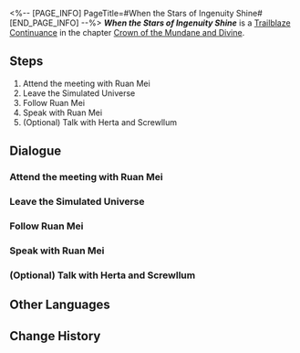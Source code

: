 <%-- [PAGE_INFO]
PageTitle=#When the Stars of Ingenuity Shine#
[END_PAGE_INFO] --%>
{{Stub|Dialogue, characters, and location(s)}}
{{Mission Infobox
|id            = 2001002
|title         = 
|image         = Mission When the Stars of Ingenuity Shine.png
|type          = Continuance
|event_name    = 
|chapter       = Crown of the Mundane and Divine
|requirements  = 
|summary       = <!--official mission summary from Fate's Atlas-->
|characters    = <!--characters that appear in this mission-->
|startLocation = <!--location as it intially appears on the mission screen-->
|world         = <!--i.e. Penacony-->
|area          = <!--i.e. A Child's Dream-->
|prev          = 
|next          = 
|exp           = 
|credits       = 
|stellarJade   = 
|other         = 
}}
'''''When the Stars of Ingenuity Shine''''' is a [[Trailblaze Continuance]] in the chapter [[Crown of the Mundane and Divine]].

==Steps==
# Attend the meeting with Ruan Mei
# Leave the Simulated Universe
# Follow Ruan Mei
# Speak with Ruan Mei
# (Optional) Talk with Herta and Screwllum

<!--
==Gameplay Notes==

--><!--
==Trial Character==

-->
==Dialogue==
{{Stub Dialogue}}
===Attend the meeting with Ruan Mei===
{{Mission Description|type=continuance|location=<!--to be added-->|Herta, Ruan Mei, and Screwllum: a gathering of geniuses never seen across the span of history! Scenes like this don't happen every day!<br />You are curious as to what games or contests take place between such individuals...}}
{{Dialogue Start}}
:{{tx}}
{{Dialogue End}}

===Leave the Simulated Universe===
{{Mission Description|type=continuance|location=<!--to be added-->|update|Herta, Ruan Mei, and Screwllum: a gathering of geniuses never seen across the span of history! Scenes like this don't happen every day!<br />Ruan Mei calls you aside. Looks like you won't be able to hear any more snippets of exchanges and proposals between the geniuses. You have more important things to do right now anyway.}}
{{Dialogue Start}}
:{{tx}}
{{Dialogue End}}

===Follow Ruan Mei===
{{Mission Description|type=continuance|location=<!--to be added-->|update|Herta, Ruan Mei, and Screwllum: a gathering of geniuses never seen across the span of history! Scenes like this don't happen every day!<br />Ruan Mei calls you aside. Looks like you won't be able to hear any more snippets of exchanges and proposals between the geniuses. You have more important things to do right now anyway.}}
{{Dialogue Start}}
:{{tx}}
{{Dialogue End}}

===Speak with Ruan Mei===
{{Mission Description|type=continuance|location=<!--to be added-->|update|Herta, Ruan Mei, and Screwllum: a gathering of geniuses never seen across the span of history! Scenes like this don't happen every day!<br />Ruan Mei calls you aside. Looks like you won't be able to hear any more snippets of exchanges and proposals between the geniuses. You have more important things to do right now anyway.}}
{{Dialogue Start}}
:{{tx}}
{{Dialogue End}}

===(Optional) Talk with Herta and Screwllum===
{{Mission Description|type=continuance|location=<!--to be added-->|update|Herta, Ruan Mei, and Screwllum: a gathering of geniuses never seen across the span of history! Scenes like this don't happen every day!<br />You are curious as to what games or contests take place between such individuals...}}
{{Dialogue Start}}
:{{tx}}
{{Dialogue End}}

==Other Languages==
{{Other Languages
|en   = When the Stars of Ingenuity Shine
|zhs  = 天才群星闪耀时
|zht  = 天才群星閃耀時
|ja   = 天才の星の時間
|ko   = 천재의 뭇별이 빛날 때
|es   = Cuando brillan las estrellas del ingenio
|fr   = Alors que brillent les étoiles de l'ingéniosité
|ru   = Гори, гори, моя звезда гениальности
|th   = เมื่อหมู่ดาวแห่งอัจฉริยะเปล่งประกาย
|vi   = Khi Thiên Tài Tề Tựu Giữa Ngân Hà
|de   = Wenn die Sterne des Einfallsreichtums leuchten
|id   = Saat Bintang-Bintang Jenius Bersinar
|pt   = Quando as Estrelas da Engenhosidade Brilham
}}

==Change History==
{{Change History|1.6}}
